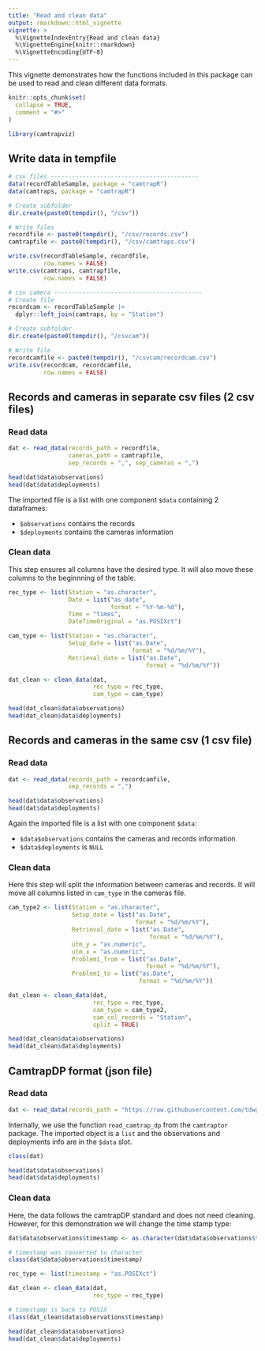 ```yaml
---
title: "Read and clean data"
output: rmarkdown::html_vignette
vignette: >
  %\VignetteIndexEntry{Read and clean data}
  %\VignetteEngine{knitr::rmarkdown}
  %\VignetteEncoding{UTF-8}
---
```


This vignette demonstrates how the functions included in this package can be used to read and clean different data formats.

```r
knitr::opts_chunk$set(
  collapse = TRUE,
  comment = "#>"
)
```

```r
library(camtrapviz)
```

## Write data in tempfile

```r
# csv files ------------------------------------------
data(recordTableSample, package = "camtrapR")
data(camtraps, package = "camtrapR")

# Create subfolder
dir.create(paste0(tempdir(), "/csv"))

# Write files
recordfile <- paste0(tempdir(), "/csv/records.csv")
camtrapfile <- paste0(tempdir(), "/csv/camtraps.csv")

write.csv(recordTableSample, recordfile, 
          row.names = FALSE)
write.csv(camtraps, camtrapfile, 
          row.names = FALSE)
```


```r
# csv camera ------------------------------------------
# Create file
recordcam <- recordTableSample |>
  dplyr::left_join(camtraps, by = "Station")

# Create subfolder
dir.create(paste0(tempdir(), "/csvcam"))

# Write file
recordcamfile <- paste0(tempdir(), "/csvcam/recordcam.csv")
write.csv(recordcam, recordcamfile, 
          row.names = FALSE)
```


## Records and cameras in separate csv files (2 csv files)

### Read data

```r
dat <- read_data(records_path = recordfile,
                 cameras_path = camtrapfile,
                 sep_records = ",", sep_cameras = ",")
```

```r
head(dat$data$observations)
head(dat$data$deployments)
```

The imported file is a list with one component `$data` containing 2 dataframes:

+ `$observations` contains the records
+ `$deployments` contains the cameras information

### Clean data

This step ensures all columns have the desired type. It will also move these columns to the beginnning of the table.

```r
rec_type <- list(Station = "as.character",
                 Date = list("as_date",
                             format = "%Y-%m-%d"),
                 Time = "times",
                 DateTimeOriginal = "as.POSIXct")

cam_type <- list(Station = "as.character",
                 Setup_date = list("as.Date",
                                   format = "%d/%m/%Y"), 
                 Retrieval_date = list("as.Date",
                                       format = "%d/%m/%Y"))

dat_clean <- clean_data(dat, 
                        rec_type = rec_type,
                        cam_type = cam_type)
```

```r
head(dat_clean$data$observations)
head(dat_clean$data$deployments)
```

## Records and cameras in the same csv (1 csv file)

### Read data

```r
dat <- read_data(records_path = recordcamfile,
                 sep_records = ",")
```

```r
head(dat$data$observations)
head(dat$data$deployments)
```

Again the imported file is a list with one component `$data`:

+ `$data$observations` contains the cameras and records information
+ `$data$deployments` is `NULL`

### Clean data

Here this step will split the information between cameras and records. It will move all columns listed in `cam_type` in the cameras file.

```r
cam_type2 <- list(Station = "as.character",
                  Setup_date = list("as.Date",
                                    format = "%d/%m/%Y"), 
                  Retrieval_date = list("as.Date",
                                        format = "%d/%m/%Y"),
                  utm_y = "as.numeric",
                  utm_x = "as.numeric",
                  Problem1_from = list("as.Date",
                                       format = "%d/%m/%Y"),
                  Problem1_to = list("as.Date",
                                     format = "%d/%m/%Y"))

dat_clean <- clean_data(dat, 
                        rec_type = rec_type,
                        cam_type = cam_type2,
                        cam_col_records = "Station",
                        split = TRUE)
```

```r
head(dat_clean$data$observations)
head(dat_clean$data$deployments)
```

## CamtrapDP format (json file)

### Read data
```r
dat <- read_data(records_path = "https://raw.githubusercontent.com/tdwg/camtrap-dp/main/example/datapackage.json")
```

Internally, we use the function `read_camtrap_dp` from the `camtraptor` package. The imported object is a `list` and the observations and deployments info are in the `$data` slot.

```r
class(dat)

head(dat$data$observations)
head(dat$data$deployments)
```

### Clean data

Here, the data follows the camtrapDP standard and does not need cleaning. However, for this demonstration we will change the time stamp type:

```r
dat$data$observations$timestamp <- as.character(dat$data$observations$timestamp)

# timestamp was converted to character
class(dat$data$observations$timestamp)
```


```r
rec_type <- list(timestamp = "as.POSIXct")

dat_clean <- clean_data(dat, 
                        rec_type = rec_type)

# timestamp is back to POSIX
class(dat_clean$data$observations$timestamp)
```

```r
head(dat_clean$data$observations)
head(dat_clean$data$deployments)
```